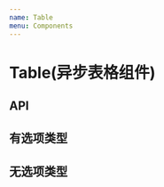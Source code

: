 ```yaml
---
name: Table
menu: Components
---
```



# Table(异步表格组件)

## API

<PropsTable of={ComplexTable} />

## 有选项类型

<Playground>
    <ComplexTable
        dataSource={dataSource}
        columns={columns}
        selectionType={'checkbox'}
        isSelection={true}
    />
</Playground>

## 无选项类型

<Playground>
    <ComplexTable
        dataSource={dataSource}
        columns={columns}
        isSelection={false}
    />
</Playground>